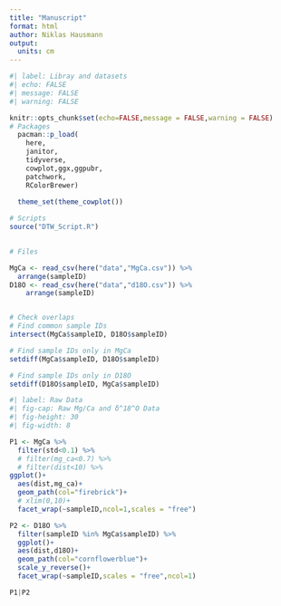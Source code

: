 ```yaml
---
title: "Manuscript"
format: html
author: Niklas Hausmann
output:
  units: cm
---
```


```r
#| label: Libray and datasets
#| echo: FALSE
#| message: FALSE
#| warning: FALSE

knitr::opts_chunk$set(echo=FALSE,message = FALSE,warning = FALSE)
# Packages
  pacman::p_load(
    here,
    janitor,
    tidyverse,
    cowplot,ggx,ggpubr,
    patchwork,
    RColorBrewer) 
  
  theme_set(theme_cowplot())

# Scripts
source("DTW_Script.R")

  
# Files  

MgCa <- read_csv(here("data","MgCa.csv")) %>% 
  arrange(sampleID)
D18O <- read_csv(here("data","d18O.csv")) %>% 
    arrange(sampleID)


# Check overlaps
# Find common sample IDs
intersect(MgCa$sampleID, D18O$sampleID)

# Find sample IDs only in MgCa
setdiff(MgCa$sampleID, D18O$sampleID)

# Find sample IDs only in D18O
setdiff(D18O$sampleID, MgCa$sampleID)

```

```r
#| label: Raw Data
#| fig-cap: Raw Mg/Ca and δ^18^O Data
#| fig-height: 30
#| fig-width: 8

P1 <- MgCa %>% 
  filter(std<0.1) %>% 
  # filter(mg_ca<0.7) %>% 
  # filter(dist<10) %>% 
ggplot()+
  aes(dist,mg_ca)+
  geom_path(col="firebrick")+
  # xlim(0,10)+
  facet_wrap(~sampleID,ncol=1,scales = "free")

P2 <- D18O %>% 
  filter(sampleID %in% MgCa$sampleID) %>% 
  ggplot()+
  aes(dist,d18O)+
  geom_path(col="cornflowerblue")+
  scale_y_reverse()+
  facet_wrap(~sampleID,scales = "free",ncol=1)

P1|P2

```

